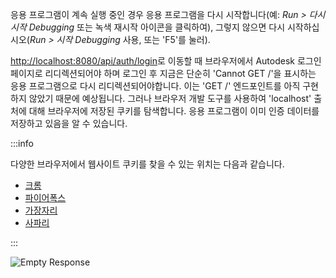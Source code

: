 응용 프로그램이 계속 실행 중인 경우 응용 프로그램을 다시 시작합니다(예: _Run > 다시 시작 Debugging_
또는 녹색 재시작 아이콘을 클릭하여), 그렇지 않으면 다시 시작하십시오(_Run > 시작 Debugging_ 사용,
또는 'F5'를 눌러).

[http://localhost:8080/api/auth/login](http://localhost:8080/api/auth/login)로 이동할 때
브라우저에서 Autodesk 로그인 페이지로 리디렉션되어야 하며 로그인 후
지금은 단순히 'Cannot GET /'을 표시하는 응용 프로그램으로 다시 리디렉션되어야합니다.
이는 'GET /' 엔드포인트를 아직 구현하지 않았기 때문에 예상됩니다. 그러나
브라우저 개발 도구를 사용하여 'localhost' 출처에 대해 브라우저에 저장된 쿠키를 탐색합니다.
응용 프로그램이 이미 인증 데이터를 저장하고 있음을 알 수 있습니다.



:::info

다양한 브라우저에서 웹사이트 쿠키를 찾을 수 있는 위치는 다음과 같습니다.
- [크롬](https://developer.chrome.com/docs/devtools/storage/sessionstorage/)
- [파이어폭스](https://developer.mozilla.org/en-US/docs/Tools/Storage_Inspector/Cookies)
- [가장자리](https://docs.microsoft.com/en-us/microsoft-edge/devtools-guide-chromium/storage/cookies)
- [사파리](https://developer.apple.com/safari/tools/)


:::



![Empty Response](./empty-response.webp)
